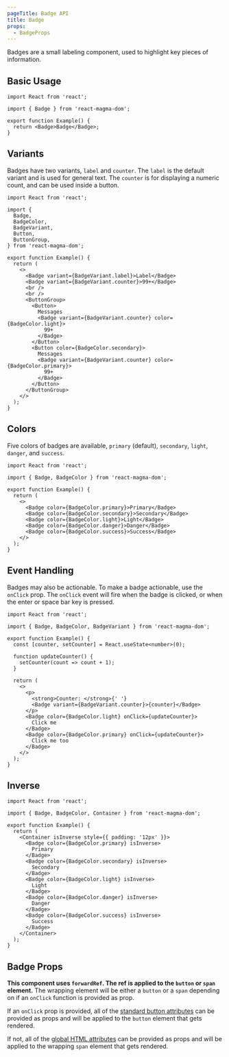 ```yaml
---
pageTitle: Badge API
title: Badge
props:
  - BadgeProps
---
```


<PageContent componentName="badge" type="api">

<LeadParagraph>
  Badges are a small labeling component, used to highlight key pieces of
  information.
</LeadParagraph>

## Basic Usage

```tsx
import React from 'react';

import { Badge } from 'react-magma-dom';

export function Example() {
  return <Badge>Badge</Badge>;
}
```

## Variants

Badges have two variants, `label` and `counter`. The `label` is the default variant and is used for general text.
The `counter` is for displaying a numeric count, and can be used inside a button.

```tsx
import React from 'react';

import {
  Badge,
  BadgeColor,
  BadgeVariant,
  Button,
  ButtonGroup,
} from 'react-magma-dom';

export function Example() {
  return (
    <>
      <Badge variant={BadgeVariant.label}>Label</Badge>
      <Badge variant={BadgeVariant.counter}>99+</Badge>
      <br />
      <br />
      <ButtonGroup>
        <Button>
          Messages
          <Badge variant={BadgeVariant.counter} color={BadgeColor.light}>
            99+
          </Badge>
        </Button>
        <Button color={BadgeColor.secondary}>
          Messages
          <Badge variant={BadgeVariant.counter} color={BadgeColor.primary}>
            99+
          </Badge>
        </Button>
      </ButtonGroup>
    </>
  );
}
```

## Colors

Five colors of badges are available, `primary` (default), `secondary`, `light`, `danger`, and `success`.

```tsx
import React from 'react';

import { Badge, BadgeColor } from 'react-magma-dom';

export function Example() {
  return (
    <>
      <Badge color={BadgeColor.primary}>Primary</Badge>
      <Badge color={BadgeColor.secondary}>Secondary</Badge>
      <Badge color={BadgeColor.light}>Light</Badge>
      <Badge color={BadgeColor.danger}>Danger</Badge>
      <Badge color={BadgeColor.success}>Success</Badge>
    </>
  );
}
```

## Event Handling

Badges may also be actionable. To make a badge actionable, use the `onClick` prop.
The `onClick` event will fire when the badge is clicked, or when the enter or space bar key is pressed.

```tsx
import React from 'react';

import { Badge, BadgeColor, BadgeVariant } from 'react-magma-dom';

export function Example() {
  const [counter, setCounter] = React.useState<number>(0);

  function updateCounter() {
    setCounter(count => count + 1);
  }

  return (
    <>
      <p>
        <strong>Counter: </strong>{' '}
        <Badge variant={BadgeVariant.counter}>{counter}</Badge>
      </p>
      <Badge color={BadgeColor.light} onClick={updateCounter}>
        Click me
      </Badge>
      <Badge color={BadgeColor.primary} onClick={updateCounter}>
        Click me too
      </Badge>
    </>
  );
}
```

## Inverse

```tsx
import React from 'react';

import { Badge, BadgeColor, Container } from 'react-magma-dom';

export function Example() {
  return (
    <Container isInverse style={{ padding: '12px' }}>
      <Badge color={BadgeColor.primary} isInverse>
        Primary
      </Badge>
      <Badge color={BadgeColor.secondary} isInverse>
        Secondary
      </Badge>
      <Badge color={BadgeColor.light} isInverse>
        Light
      </Badge>
      <Badge color={BadgeColor.danger} isInverse>
        Danger
      </Badge>
      <Badge color={BadgeColor.success} isInverse>
        Success
      </Badge>
    </Container>
  );
}
```

## Badge Props

**This component uses `forwardRef`. The ref is applied to the `button` or `span` element.** The wrapping element will be either a `button` or a `span` depending on if an `onClick` function is provided as prop.

If an `onClick` prop is provided, all of the [standard button attributes](https://developer.mozilla.org/en-US/docs/Web/HTML/Element/button) can be provided as props and will be applied to the `button` element that gets rendered.

If not, all of the [global HTML attributes](https://developer.mozilla.org/en-US/docs/Web/HTML/Global_attributes) can be provided as props and will be applied to the wrapping `span` element that gets rendered.

<BadgeProps />

</PageContent>
